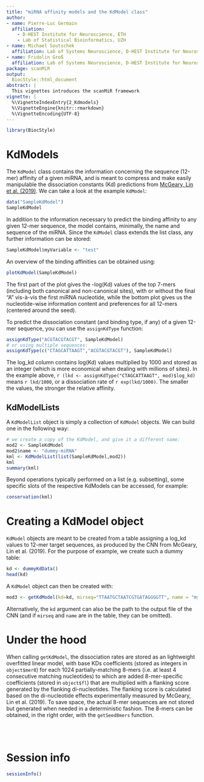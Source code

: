 ```yaml
---
title: "miRNA affinity models and the KdModel class"
author: 
- name: Pierre-Luc Germain
  affiliation:
    - D-HEST Institute for Neuroscience, ETH
    - Lab of Statistical Bioinformatics, UZH
- name: Michael Soutschek
  affiliation: Lab of Systems Neuroscience, D-HEST Institute for Neuroscience, ETH
- name: Fridolin Groß
  affiliation: Lab of Systems Neuroscience, D-HEST Institute for Neuroscience, ETH
package: scanMiR
output:
  BiocStyle::html_document
abstract: |
  This vignettes introduces the scanMiR framework
vignette: |
  %\VignetteIndexEntry{2_Kdmodels}
  %\VignetteEngine{knitr::rmarkdown}
  %\VignetteEncoding{UTF-8}
---
```


```r
library(BiocStyle)
```


# KdModels

The `KdModel` class contains the information concerning the sequence (12-mer) affinity of a given miRNA, and is meant to compress and make easily manipulable the dissociation constants (Kd) predictions from [McGeary, Lin et al. (2019)](https://dx.doi.org/10.1126/science.aav1741). We can take a look at the example `KdModel`:

```r
data("SampleKdModel")
SampleKdModel
```

In addition to the information necessary to predict the binding affinity to any given 12-mer sequence, the model contains, minimally, the name and sequence of the miRNA. Since the `KdModel` class extends the list class, any further information can be stored:

```r
SampleKdModel$myVariable <- "test"
```

An overview of the binding affinities can be obtained using:

```r
plotKdModel(SampleKdModel)
```

The first part of the plot gives the -log(Kd) values of the top 7-mers (including both canonical and non-canonical sites), with or without the final "A" vis-à-vis the first miRNA nucleotide, while the bottom plot gives us the nucleotide-wise information content and preferences for all 12-mers (centered around the seed).

To predict the dissociation constant (and binding type, if any) of a given 12-mer sequence, you can use the `assignKdType` function:

```r
assignKdType("ACGTACGTACGT", SampleKdModel)
# or using multiple sequences:
assignKdType(c("CTAGCATTAAGT","ACGTACGTACGT"), SampleKdModel)
```

The log_kd column contains log(Kd) values multiplied by 1000 and stored as an integer (which is more economical when dealing with millions of sites). In the example above, `r (lkd <- assignKdType("CTAGCATTAAGT", mod)$log_kd)` means `r lkd/1000`, or a dissociation rate of `r exp(lkd/1000)`. The smaller the values, the stronger the relative affinity.

## KdModelLists

A `KdModelList` object is simply a collection of `KdModel` objects. We can build one in the following way:

```r
# we create a copy of the KdModel, and give it a different name:
mod2 <- SampleKdModel
mod2$name <- "dummy-miRNA"
kml <- KdModelList(list(SampleKdModel,mod2))
kml
summary(kml)
```

Beyond operations typically performed on a list (e.g. subsetting), some specific slots of the respective KdModels can be accessed, for example: 

```r
conservation(kml)
```

# Creating a KdModel object

`KdModel` objects are meant to be created from a table assigning a log_kd values to 12-mer target sequences, as produced by the CNN from McGeary, Lin et al. (2019). For the purpose of example, we create such a dummy table:

```r
kd <- dummyKdData()
head(kd)
```

A `KdModel` object can then be created with:

```r
mod3 <- getKdModel(kd=kd, mirseq="TTAATGCTAATCGTGATAGGGGTT", name = "my-miRNA")
```

Alternatively, the `kd` argument can also be the path to the output file of the CNN (and if `mirseq` and `name` are in the table, they can be omitted).


# Under the hood

When calling `getKdModel`, the dissociation rates are stored as an lightweight overfitted linear model, with base KDs coefficients (stored as integers in `object$mer8`) for each 1024 partially-matching 8-mers (i.e. at least 4 consecutive matching nucleotides) to which are added 8-mer-specific coefficients (stored in `object$fl`) that are multiplied with a flanking score generated by the flanking di-nucleotides. The flanking score is calculated based on the di-nucleotide effects experimentally measured by McGeary, Lin et al. (2019). To save space, the actual 8-mer sequences are not stored but generated when needed in a deterministic fashion. The 8-mers can be obtained, in the right order, with the `getSeed8mers` function.

<br/><br/>

# Session info {.unnumbered}

```r
sessionInfo()
```
